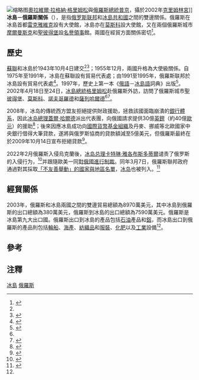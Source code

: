 {{Infobox Bilateral relations|冰島－俄羅斯|Iceland|Russia|map=Iceland Russia Locator.svg}}
[[File:Vladimir_Putin_19_April_2002-2.jpg|缩略图]][[奧拉維爾·拉格納·格里姆松|奧拉維爾·拉格納·格里姆松]]與[[俄羅斯總統|俄羅斯總統]][[普京|普京]]，攝於2002年[[克里姆林宮|克里姆林宮]]]]
'''冰島－俄羅斯關係'''（{{lang-ru|Российско-исландские отношения}}），是指[[俄罗斯联邦|俄罗斯联邦]]和[[冰島共和國|冰島共和國]]之間的雙邊關係。俄羅斯在冰島首都[[雷克雅維克|雷克雅維克]]設有大使館，冰島亦在[[莫斯科|莫斯科]]設大使館，又在兩個俄羅斯城市[[摩爾曼斯克|摩爾曼斯克]]和[[聖彼得堡|聖彼得堡]]設[[名譽領事|名譽領事]]館。兩國在經貿方面關係密切<ref>{{cite news|first=|last=|authorlink=|coauthors=|title=Iceland seeks Russian comfort|url=http://www.mnweekly.ru/columnists/20081010/55350499.html|quote=Russia received a similar official request late on Tuesday and the country's Finance Minister Alexei Kudrin was quoted by Interfax as saying: "We will consider it. Iceland has a reputation for strict budget discipline and has a high credit rating. We're looking favorably at the request." Negotiations on the loan are supposed to start on October 14.|work={{link-en|莫斯科新聞|The Moscow News}}|date=|accessdate=2009-06-26|deadurl=yes|archiveurl=https://web.archive.org/web/20090531021947/http://www.mnweekly.ru/columnists/20081010/55350499.html|archivedate=2009-05-31}}</ref>。

== 歷史 ==
[[蘇聯|蘇聯]]和冰島於1943年10月4日建交<ref name=rus/><ref>{{cite web |url=http://www.iceland.org/ru/english/the-embassy/bilateral-relations/ |title=Bilateral Relations |accessdate=2009-06-26 |quote=Diplomatic relations were established between Iceland and Soviet Union 1943 and in the following year Embassies were opened in Reykjavík and Moscow respectively. |publisher=[[冰岛政府|冰岛政府]] |deadurl=yes |archiveurl=https://web.archive.org/web/20081120102818/http://www.iceland.org./ru/english/the-embassy/bilateral-relations/ |archivedate=2008-11-20 }}</ref>；1955年12月，兩國升格為大使級關係。自1975年至1991年，冰島在蘇聯設有貿易代表處；由1991至1995年，俄羅斯联邦於冰島設有貿易代表處<ref name=rus>{{cite web |url=http://www.iceland.mid.ru/ |title=Russian embassy in Reykjavík |accessdate=2009-06-26 |quote= |publisher=[[俄罗斯政府|俄罗斯政府]] |archive-date=2009-07-19 |archive-url=https://web.archive.org/web/20090719001302/http://www.iceland.mid.ru/ |dead-url=no }}</ref>。1997年，歷史上第一本《[[俄語|俄語]]－[[冰島語|冰島語]]詞典》出版<ref>{{cite web |url=http://www.highbeam.com/doc/1G1-21024440.html |title=Russnesk-islensk ordabok. |accessdate=2009-06-26 |language=ru }}{{Dead link|date=2019年4月 |bot=InternetArchiveBot |fix-attempted=yes }}</ref>。2002年4月18日至24日，[[冰島總統|冰島總統]][[格里姆松|格里姆松]]赴俄羅斯外訪，訪問了俄羅斯城市[[聖彼得堡|聖彼得堡]]、[[莫斯科|莫斯科]]、[[諾夫哥羅德|諾夫哥羅德]]和[[薩列哈爾德|薩列哈爾德]]<ref name=rus/><ref>{{cite news |first= |last= |authorlink= |coauthors= |title=Iceland leader arrives in Moscow |url=http://nl.newsbank.com/nl-search/we/Archives?p_product=NewsLibrary&p_multi=BBAB&d_place=BBAB&p_theme=newslibrary2&p_action=search&p_maxdocs=200&p_topdoc=1&p_text_direct-0=0F978350240AD391&p_field_direct-0=document_id&p_perpage=10&p_sort=YMD_date:D&s_trackval=GooglePM |quote=President of Iceland Olafur Grimsson arrived in Moscow on Thursday [18 April] on the first state visit in the history of the two countries' relations. At the airport, Grimsson was greeted by head of the Russian Fisheries Committee Yevgeniy Nazdratenko.The Russian Foreign Ministry told Interfax that relations between Moscow and Reykjavik "are on the rise and are developing rapidly".Upcoming Russian-Icelandic talks are expected ... |work=[[Interfax|Interfax]] at the [[BBC|BBC]] |date=April 18, 2002 |accessdate=2009-06-26 |archive-date=2012-10-19 |archive-url=https://web.archive.org/web/20121019173806/http://nl.newsbank.com/nl-search/we/Archives?p_product=NewsLibrary&p_multi=BBAB&d_place=BBAB&p_theme=newslibrary2&p_action=search&p_maxdocs=200&p_topdoc=1&p_text_direct-0=0F978350240AD391&p_field_direct-0=document_id&p_perpage=10&p_sort=YMD_date:D&s_trackval=GooglePM |dead-url=no }}</ref>。

2008年，冰岛的傳統西方盟友拒絕提供財政援助，拯救該國面臨崩潰的[[銀行體系|銀行體系]]，因此[[冰岛總理|冰岛總理]][[蓋爾·哈爾德|蓋爾·哈爾德]]派出代表團，向俄國請求提供30億[[英鎊|英鎊]]（約40億[[歐元|歐元]]）的援助<ref name=tel>{{cite news |first=Rowena |last=Mason |authorlink= |coauthors= |title=Iceland nationalises bank and seeks Russian loan |url=http://www.telegraph.co.uk/finance/newsbysector/banksandfinance/3154116/Financial-crisis-Iceland-nationalises-bank-and-seeks-Russian-loan.html |quote=Prime Minister Geir Haarde rushed emergency measures through the Nordic nation's parliament to nationalise Landsbanki and give the country's largest bank, Kaupthing, a £400 million loan to bolster its balance sheet. |work=[[The_Daily_Telegraph|The Daily Telegraph]] |date=2008-10-07 |accessdate=2009-06-26 |location=London |archive-date=2009-01-26 |archive-url=https://web.archive.org/web/20090126192711/http://www.telegraph.co.uk/finance/newsbysector/banksandfinance/3154116/Financial-crisis-Iceland-nationalises-bank-and-seeks-Russian-loan.html |dead-url=no }}</ref>；後來因應冰島成功向[[國際貨幣基金組織|國際貨幣基金組織]]及丹麥、挪威等北歐國家中央銀行借得大筆貸款，遂將與俄罗斯協商的貸款額減至5億美元，但俄羅斯最終在於2009年10月14日宣布拒絕貸款<ref name=tish>{{cite news |first= |last= |authorlink= |coauthors= |title=Russia refuses $500 million loan to Iceland |url=http://en.rian.ru/business/20091014/156468945.html |quote=Russia's government has refused to grant a $500 million loan to Iceland. Iceland originally asked Russia for a 4 billion euro ($5.8 billion) loan, but after it received most of the sum from Scandinavian countries and the IMF, the sum of the requested loan went down to $500 million. |work=[[RIA_Novosti|RIA Novosti]] |date=2009-10-14 |accessdate=2011-10-14 |location=Moscow |archive-date=2013-07-22 |archive-url=https://web.archive.org/web/20130722003744/http://en.rian.ru/business/20091014/156468945.html |dead-url=no }}</ref>。

2022年2月俄羅斯入侵烏克蘭後，[[冰岛总理|冰岛总理]][[卡特琳·雅各布斯多蒂爾|卡特琳·雅各布斯多蒂爾]]谴责了俄罗斯的入侵行为，<ref>{{cite web |date=24 February 2022 |title=Russians In Iceland & Icelandic Government Condemn Invasion Of Ukraine, Protests Planned |url=https://grapevine.is/news/2022/02/24/russians-in-iceland-icelandic-government-condemn-invasion-of-ukraine-protests-planned/ |access-date=2022-02-24 |website=The Reykjavik Grapevine |archive-date=2022-02-24 |archive-url=https://web.archive.org/web/20220224233326/https://grapevine.is/news/2022/02/24/russians-in-iceland-icelandic-government-condemn-invasion-of-ukraine-protests-planned/ }}</ref>并跟隨歐美一同[[俄烏戰爭期間的國際制裁|對俄國進行制裁]]。同年3月7日，俄羅斯聯邦政府通過對其採取[[不友好國家名單|「不友善舉動」的國家與地區名單]]，[[冰岛|冰岛]]也被列入{{noteTag|[[美国|美国]]、[[欧洲联盟成员国|歐盟會員國]]、[[英国|英国]]、[[日本|日本]]、[[加拿大|加拿大]]、[[挪威|挪威]]、[[新加坡|新加坡]]、[[大韩民国|韓國]]、[[瑞士|瑞士]]、[[乌克兰|乌克兰]]、[[蒙特內哥羅|蒙特內哥羅]]、[[阿尔巴尼亚|阿尔巴尼亚]]、[[安道尔|安道尔]]、[[冰岛|冰岛]]、[[列支敦斯登|列支敦斯登]]、[[摩纳哥|摩纳哥]]、[[圣马力诺|圣马力诺]]、[[北馬其頓|北馬其頓]]、[[澳大利亚|澳洲]]、[[密克罗尼西亚联邦|密克羅尼西亞]]、[[新西兰|新西兰]]，[[中華民國|臺灣]]。}}。<ref>{{Cite web |url = https://www.storm.mg/article/4228158 |author = 中央社 |date = 2022年3月7日 |title = 俄羅斯「不友善」國家與地區名單 台灣也上榜 |publisher = [[風傳媒|風傳媒]]}}</ref>

== 經貿關係 ==
{{see also|冰岛经济|俄罗斯经济}}
2003年，俄羅斯和冰島兩國之間的雙邊貿易總額為8970萬美元，其中冰島到俄羅斯的出口總額為380萬美元，俄羅斯到冰島的出口總額為7590萬美元。俄羅斯是冰島第九大出口國。俄羅斯出口到冰島的產品包括[[石油|石油]]產品和[[鋁|鋁]]，而冰島出口到俄羅斯的產品則包括[[輪船|輪船]]、[[海產|海產]]、[[紡織品|紡織品]]和[[服裝|服裝]]、[[化肥|化肥]]以及[[工業|工業]]設備<ref name=rus/>。

== 參考 ==
{{reflist}}

==注釋==
{{noteFoot}}

{{俄羅斯外交}}
{{冰島外交}}
[[Category:俄羅斯雙邊關係|冰島]]
[[Category:冰島雙邊關係|俄羅斯]]